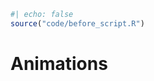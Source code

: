 ```r
#| echo: false
source("code/before_script.R")
```

# Animations

<!-- tmap animations are a set of raster graphic images stitched together -->
